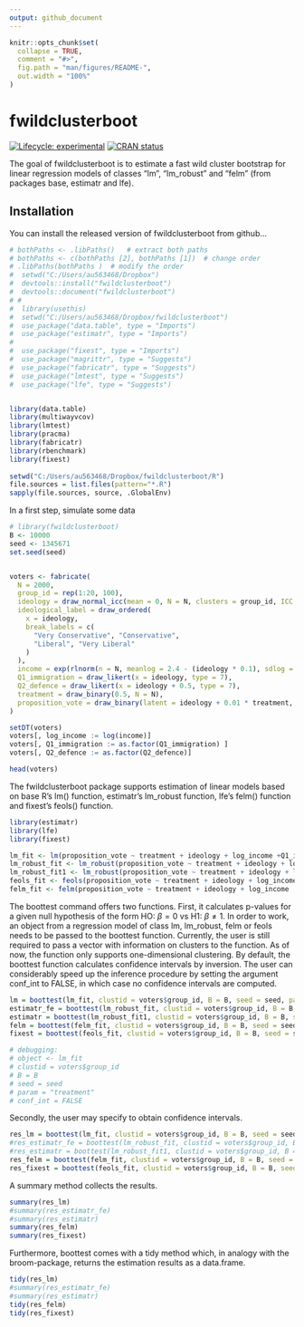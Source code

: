 ```yaml
---
output: github_document
---
```


<!-- README.md is generated from README.Rmd. Please edit that file -->

```r
knitr::opts_chunk$set(
  collapse = TRUE,
  comment = "#>",
  fig.path = "man/figures/README-",
  out.width = "100%"
)
```

# fwildclusterboot

<!-- badges: start -->
[![Lifecycle: experimental](https://img.shields.io/badge/lifecycle-experimental-orange.svg)](https://www.tidyverse.org/lifecycle/#experimental)
[![CRAN status](https://www.r-pkg.org/badges/version/fwildclusterboot)](https://CRAN.R-project.org/package=fwildclusterboot)
<!-- badges: end -->

The goal of fwildclusterboot is to estimate a fast wild cluster bootstrap for linear regression models of classes "lm", "lm_robust" and "felm" (from packages base, estimatr and lfe).

## Installation

You can install the released version of fwildclusterboot from github...



```r
# bothPaths <- .libPaths()   # extract both paths
# bothPaths <- c(bothPaths [2], bothPaths [1])  # change order
# .libPaths(bothPaths )  # modify the order
#  setwd("C:/Users/au563468/Dropbox")
#  devtools::install("fwildclusterboot")
#  devtools::document("fwildclusterboot")
# # 
#  library(usethis)
#  setwd("C:/Users/au563468/Dropbox/fwildclusterboot")
#  use_package("data.table", type = "Imports")
#  use_package("estimatr", type = "Imports")
# 
#  use_package("fixest", type = "Imports")
#  use_package("magrittr", type = "Suggests")
#  use_package("fabricatr", type = "Suggests")
#  use_package("lmtest", type = "Suggests")
#  use_package("lfe", type = "Suggests")


library(data.table)
library(multiwayvcov)
library(lmtest)
library(pracma)
library(fabricatr)
library(rbenchmark)
library(fixest)
 
setwd("C:/Users/au563468/Dropbox/fwildclusterboot/R")
file.sources = list.files(pattern="*.R")
sapply(file.sources, source, .GlobalEnv)

```

In a first step, simulate some data

```r


# library(fwildclusterboot)
B <- 10000
seed <- 1345671
set.seed(seed)


voters <- fabricate(
  N = 2000,
  group_id = rep(1:20, 100),
  ideology = draw_normal_icc(mean = 0, N = N, clusters = group_id, ICC = 0.1),
  ideological_label = draw_ordered(
    x = ideology,
    break_labels = c(
      "Very Conservative", "Conservative",
      "Liberal", "Very Liberal"
    )
  ),
  income = exp(rlnorm(n = N, meanlog = 2.4 - (ideology * 0.1), sdlog = 0.12)),
  Q1_immigration = draw_likert(x = ideology, type = 7),
  Q2_defence = draw_likert(x = ideology + 0.5, type = 7),
  treatment = draw_binary(0.5, N = N),
  proposition_vote = draw_binary(latent = ideology + 0.01 * treatment, link = "probit")
)

setDT(voters)
voters[, log_income := log(income)]
voters[, Q1_immigration := as.factor(Q1_immigration) ]
voters[, Q2_defence := as.factor(Q2_defence)]

head(voters)

```

The fwildclusterboot package supports estimation of linear models based on base R's lm() function, estimatr's lm_robust function, 
lfe's felm() function and fixest's feols() function. 

```r
library(estimatr)
library(lfe)
library(fixest)

lm_fit <- lm(proposition_vote ~ treatment + ideology + log_income +Q1_immigration + Q2_defence, weights = NULL, data = voters)
lm_robust_fit <- lm_robust(proposition_vote ~ treatment + ideology + log_income, fixed_effects = ~ Q1_immigration + Q2_defence, weights = NULL, data = voters)
lm_robust_fit1 <- lm_robust(proposition_vote ~ treatment + ideology + log_income + Q1_immigration + Q2_defence, weights = NULL, data = voters )
feols_fit <- feols(proposition_vote ~ treatment + ideology + log_income, fixef = c("Q1_immigration", "Q2_defence"), weights = NULL, data = voters)
felm_fit <- felm(proposition_vote ~ treatment + ideology + log_income | Q1_immigration + Q2_defence, weights = NULL, data = voters)
```

The boottest command offers two functions. First, it calculates p-values for a given null hypothesis of the form HO: $\beta = 0$ vs H1: $\beta \neq 1$. 
In order to work, an object from a regression model of class lm, lm_robust, felm or feols needs to be passed to the boottest function. Currently, the user is still required to pass a vector with information on clusters to the function. As of now, the function only supports one-dimensional clustering. 
By default, the boottest function calculates confidence intervals by inversion. The user can considerably speed up the inference procedure by setting the argument conf_int to FALSE, in which case no confidence intervals are computed.

```r
lm = boottest(lm_fit, clustid = voters$group_id, B = B, seed = seed, param = "treatment", conf_int = FALSE)
estimatr_fe = boottest(lm_robust_fit, clustid = voters$group_id, B = B, seed = seed, param = "treatment", conf_int = FALSE)
estimatr = boottest(lm_robust_fit1, clustid = voters$group_id, B = B, seed = seed, param = "treatment", conf_int = FALSE)
felm = boottest(felm_fit, clustid = voters$group_id, B = B, seed = seed, param = "treatment", conf_int = FALSE)
fixest = boottest(feols_fit, clustid = voters$group_id, B = B, seed = seed, param = "treatment", conf_int = FALSE)
```

```r
# debugging: 
# object <- lm_fit
# clustid = voters$group_id
# B = B
# seed = seed
# param = "treatment"
# conf_int = FALSE

```


Secondly, the user may specify to obtain confidence intervals. 

```r
res_lm = boottest(lm_fit, clustid = voters$group_id, B = B, seed = seed, param = "treatment", conf_int = TRUE)
#res_estimatr_fe = boottest(lm_robust_fit, clustid = voters$group_id, B = B, seed = seed, param = "treatment", conf_int = #TRUE)
#res_estimatr = boottest(lm_robust_fit1, clustid = voters$group_id, B = B, seed = seed, param = "treatment", conf_int = #TRUE)
res_felm = boottest(felm_fit, clustid = voters$group_id, B = B, seed = seed, param = "treatment", conf_int = TRUE)
res_fixest = boottest(feols_fit, clustid = voters$group_id, B = B, seed = seed, param = "treatment", conf_int = TRUE)
```

A summary method collects the results. 

```r
summary(res_lm)
#summary(res_estimatr_fe)
#summary(res_estimatr)
summary(res_felm)
summary(res_fixest)
```

Furthermore, boottest comes with a tidy method which, in analogy with the broom-package, returns the estimation results as a data.frame.

```r
tidy(res_lm)
#summary(res_estimatr_fe)
#summary(res_estimatr)
tidy(res_felm)
tidy(res_fixest)
```





